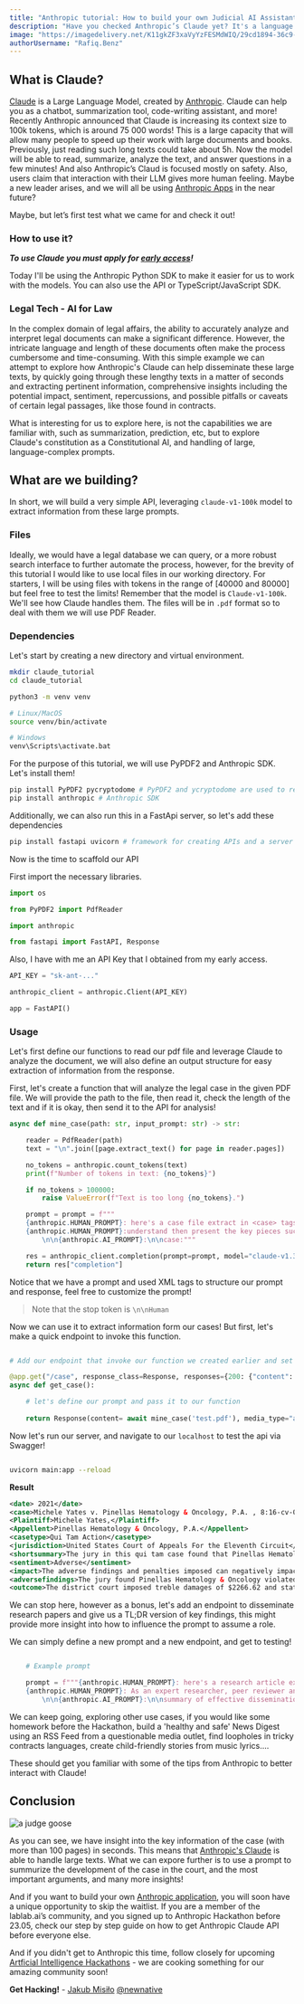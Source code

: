 ```yaml
---
title: "Anthropic tutorial: How to build your own Judicial AI Assistant"
description: "Have you checked Anthropic’s Claude yet? It's a language model whose context size can reach 100k tokens, which is approximately 75 000 words! Let’s test out Anthropic’s Claude summarization ability!"
image: "https://imagedelivery.net/K11gkZF3xaVyYzFESMdWIQ/29cd1894-36c9-447a-06d8-a78968c94b00/full"
authorUsername: "Rafiq.Benz"
---
```


## What is Claude?

[Claude](https://lablab.ai/tech/anthropic/claude) is a Large Language Model, created by [Anthropic](https://lablab.ai/tech/anthropic). Claude can help you as a chatbot, summarization tool, code-writing assistant, and more! Recently Anthropic announced that Claude is increasing its context size to 100k tokens, which is around 75 000 words! This is a large capacity that will allow many people to speed up their work with large documents and books. Previously, just reading such long texts could take about 5h. Now the model will be able to read, summarize, analyze the text, and answer questions in a few minutes! And also Anthropic’s Claud is focused mostly on safety. Also, users claim that interaction with their LLM gives more human feeling. Maybe a new leader arises, and we will all be using [Anthropic Apps](https://lablab.ai/apps/tech/anthropic/claude) in the near future?

Maybe, but let’s first test what we came for and check it out!

### How to use it?

***To use Claude you must apply for [early access](https://www.anthropic.com/earlyaccess)!***

Today I'll be using the Anthropic Python SDK to make it easier for us to work with the models. You can also use the API or TypeScript/JavaScript SDK.

### Legal Tech - AI for Law

In the complex domain of legal affairs, the ability to accurately analyze and interpret legal documents can make a significant difference. However, the intricate language and length of these documents often make the process cumbersome and time-consuming. 
With this simple example we can attempt to explore how Anthropic's Claude can help disseminate these large texts, by quickly going through these lengthy texts in a matter of seconds and extracting pertinent information, comprehensive insights including the potential impact, sentiment, repercussions, and possible pitfalls or caveats of certain legal passages, like those found in contracts.

What is interesting for us to explore here, is not the capabilities we are familiar with, such as summarization, prediction, etc, but to explore Claude's constitution as a Constitutional AI, and handling of large, language-complex prompts.

## What are we building?

In short, we will build a very simple API, leveraging `claude-v1-100k` model to extract information from these large prompts. 

### Files

Ideally, we would have a legal database we can query, or a more robust search interface to further automate the process, however, for the brevity of this tutorial I would like to use local files in our working directory. For starters, I will be using files with tokens in the range of [40000 and 80000] but feel free to test the limits! Remember that the model is `Claude-v1-100k`. We'll see how Claude handles them. The files will be in `.pdf` format so to deal with them we will use PDF Reader.

### Dependencies
Let's start by creating a new directory and virtual environment.

```bash
mkdir claude_tutorial
cd claude_tutorial

python3 -m venv venv

# Linux/MacOS
source venv/bin/activate

# Windows
venv\Scripts\activate.bat
```

For the purpose of this tutorial, we will use PyPDF2 and Anthropic SDK. Let's install them!

```bash
pip install PyPDF2 pycryptodome # PyPDF2 and ycryptodome are used to read PDF files
pip install anthropic # Anthropic SDK
```

Additionally, we can also run this in a FastApi server, so let's add these dependencies

```bash
pip install fastapi uvicorn # framework for creating APIs and a server to serve those APIs respectively
```

Now is the time to scaffold our API

First import the necessary libraries.

```python
import os

from PyPDF2 import PdfReader

import anthropic

from fastapi import FastAPI, Response

```

Also, I have with me an API Key that I obtained from my early access.

```python
API_KEY = "sk-ant-..."

anthropic_client = anthropic.Client(API_KEY)

app = FastAPI()

```

### Usage

Let's first define our functions to read our pdf file and leverage Claude to analyze the document, we will also define an output structure for easy extraction of information from the response.

First, let's create a function that will analyze the legal case in the given PDF file. We will provide the path to the file, then read it, check the length of the text and if it is okay, then send it to the API for analysis!


```python
async def mine_case(path: str, input_prompt: str) -> str:

    reader = PdfReader(path)
    text = "\n".join([page.extract_text() for page in reader.pages])

    no_tokens = anthropic.count_tokens(text)
    print(f"Number of tokens in text: {no_tokens}")

    if no_tokens > 100000:
        raise ValueError(f"Text is too long {no_tokens}.")

    prompt = prompt = f"""
    {anthropic.HUMAN_PROMPT}: here's a case file extract in <case> tags <case>{text}<case>
    {anthropic.HUMAN_PROMPT}:understand then present the key pieces such as case ID, date, Plaintiff, Appellent, what is the case type, jurisdiction, a short summary, sentiment and its impact on business, and adverse findings, and outcome and put them in separate xml tags.
        \n\n{anthropic.AI_PROMPT}:\n\ncase:"""

    res = anthropic_client.completion(prompt=prompt, model="claude-v1.3-100k", max_tokens_to_sample=1000)
    return res["completion"]
```

Notice that we have a prompt and used XML tags to structure our prompt and response, feel free to customize the prompt!

> Note that the stop token is `\n\nHuman`

Now we can use it to extract information form our cases! But first, let's make a quick endpoint to invoke this function.

```python

# Add our endpoint that invoke our function we created earlier and set it to return response as xml

@app.get("/case", response_class=Response, responses={200: {"content": {"application/xml": {}}}})
async def get_case():

    # let's define our prompt and pass it to our function
    
    return Response(content= await mine_case('test.pdf'), media_type="application/xml")

```

Now let's run our server, and navigate to our `localhost` to test the api via Swagger!
```bash

uvicorn main:app --reload

```

**Result**

```xml
<date> 2021</date>
<case>Michele Yates v. Pinellas Hematology & Oncology, P.A. , 8:16-cv-00799- WFJ -CPT</case>
<Plaintiff>Michele Yates,</Plaintiff>
<Appellent>Pinellas Hematology & Oncology, P.A.</Appellent>
<casetype>Qui Tam Action</casetype>
<jurisdiction>United States Court of Appeals For the Eleventh Circuit</jurisdiction>
<shortsummary>The jury in this qui tam case found that Pinellas Hematology & Oncology violated the False Claims Act, 31 U.S.C. § 3729 et seq., on 214 occasions, and that the United States had sustained $755.54 in damages.The district court trebled the damages and imposed statutory minimum penalties of $1,177,000.</shortsummary>
<sentiment>Adverse</sentiment>
<impact>The adverse findings and penalties imposed can negatively impact the business and reputation of the company.</impact>
<adversefindings>The jury found Pinellas Hematology & Oncology violated the False Claims Act by defrauding the federal government through the submission of 214 false claims resulting in damages of $755.54.</adversefindings>
<outcome>The district court imposed treble damages of $2266.62 and statutory penalties of $1,177,000.</outcome>
```


We can stop here, however as a bonus, let's add an endpoint to disseminate research papers and give us a TL;DR version of key findings, this might provide more insight into how to influence the prompt to assume a role.

We can simply define a new prompt and a new endpoint, and get to testing!

```python

    # Example prompt

    prompt = f"""{anthropic.HUMAN_PROMPT}: here's a research article extract in <article> tags <article>{text}<article>
    {anthropic.HUMAN_PROMPT}: As an expert researcher, peer reviewer and principal investigator, read and understand the article then present the key findings and supporting arguments in bullet points.
        \n\n{anthropic.AI_PROMPT}:\n\nsummary of effective dissemination of this research:"""
```

We can keep going, exploring other use cases, if you would like some homework before the Hackathon, build a 'healthy and safe' News Digest using an RSS Feed from a questionable media outlet, find loopholes in tricky contracts languages, create child-friendly stories from music lyrics....

These should get you familiar with some of the tips from Anthropic to better interact with Claude!

## Conclusion

<Img src="https://imagedelivery.net/K11gkZF3xaVyYzFESMdWIQ/0453da3f-86f9-46bb-5a1a-ee4fe8839e00/full" alt="a judge goose" />

As you can see, we have insight into the key information of the case (with more than 100 pages) in seconds. This means that [Anthropic's Claude](https://lablab.ai/tech/anthropic/claude) is able to handle large texts. What we can expore further is to use a prompt to summurize the development of the case in the court, and the most important arguments, and many more insights!

And if you want to build your own [Anthropic application](https://lablab.ai/apps/tech/anthropic/claude), you will soon have a unique opportunity to skip the waitlist. If you are a member of the lablab.ai’s community, and you signed up to Anthropic Hackathon before 23.05, check our step by step guide on how to get Anthropic Claude API before everyone else.

And if you didn't get to Anthropic this time, follow closely for upcoming [Artficial Intelligence Hackathons](https://lablab.ai/event) - we are cooking something for our amazing community soon!

**Get Hacking!** - [Jakub Misiło](https://www.linkedin.com/in/jmisilo/) [@newnative](https://newnative.ai/)
